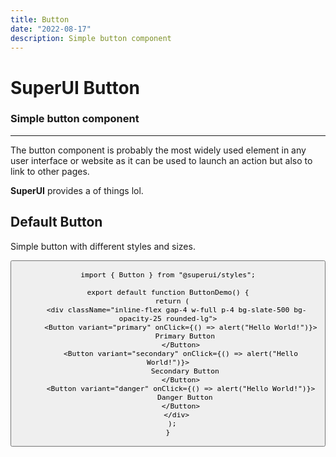 ```yaml
---
title: Button
date: "2022-08-17"
description: Simple button component
---
```


# SuperUI Button

### Simple button component

<hr className="pb-4" />

The button component is probably the most widely used element in any user interface or website as it can be used to launch an action but also to link to other pages.

**SuperUI** provides a of things lol.

## Default Button

Simple button with different styles and sizes.

<Button />

```tsx {1,6-8} showLineNumbers
import { Button } from "@superui/styles";

export default function ButtonDemo() {
  return (
    <div className="inline-flex gap-4 w-full p-4 bg-slate-500 bg-opacity-25 rounded-lg">
      <Button variant="primary" onClick={() => alert("Hello World!")}>
        Primary Button
      </Button>
      <Button variant="secondary" onClick={() => alert("Hello World!")}>
        Secondary Button
      </Button>
      <Button variant="danger" onClick={() => alert("Hello World!")}>
        Danger Button
      </Button>
    </div>
  );
}
```

